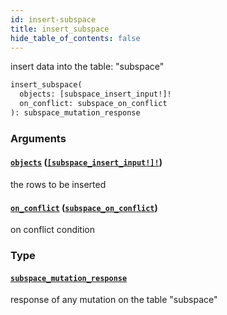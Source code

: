 ```yaml
---
id: insert-subspace
title: insert_subspace
hide_table_of_contents: false
---
```


insert data into the table: "subspace"

```graphql
insert_subspace(
  objects: [subspace_insert_input!]!
  on_conflict: subspace_on_conflict
): subspace_mutation_response
```

### Arguments

#### [`objects`](#) ([`[subspace_insert_input!]!`](../inputs/subspace-insert-input))

the rows to be inserted

#### [`on_conflict`](#) ([`subspace_on_conflict`](../inputs/subspace-on-conflict))

on conflict condition

### Type

#### [`subspace_mutation_response`](../objects/subspace-mutation-response)

response of any mutation on the table "subspace"
